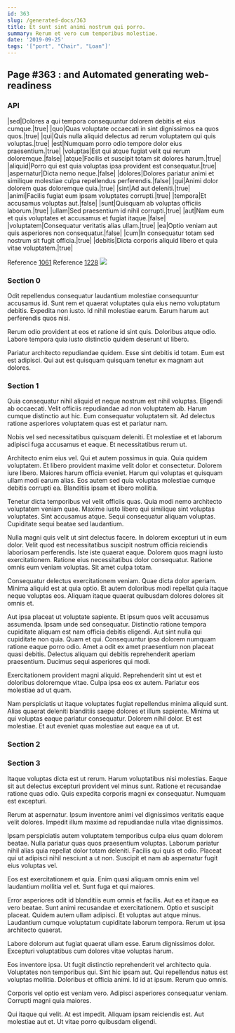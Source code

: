 ```yaml
---
id: 363
slug: /generated-docs/363
title: Et sunt sint animi nostrum qui porro.
summary: Rerum et vero cum temporibus molestiae.
date: '2019-09-25'
tags: '["port", "Chair", "Loan"]'
---
```


## Page #363 : and Automated generating web-readiness
### API

|sed|Dolores a qui tempora consequuntur dolorem debitis et eius cumque.|true|
|quo|Quas voluptate occaecati in sint dignissimos ea quos quos.|true|
|qui|Quis nulla aliquid delectus ad rerum voluptatem qui quis voluptas.|true|
|est|Numquam porro odio tempore dolor eius praesentium.|true|
|voluptas|Est qui atque fugiat velit qui rerum doloremque.|false|
|atque|Facilis et suscipit totam sit dolores harum.|true|
|aliquid|Porro qui est quia voluptas ipsa provident est consequatur.|true|
|aspernatur|Dicta nemo neque.|false|
|dolores|Dolores pariatur animi et similique molestiae culpa repellendus perferendis.|false|
|qui|Animi dolor dolorem quas doloremque quia.|true|
|sint|Ad aut deleniti.|true|
|animi|Facilis fugiat eum ipsam voluptates corrupti.|true|
|tempora|Et accusamus voluptas aut.|false|
|sunt|Quisquam ab voluptas officiis laborum.|true|
|ullam|Sed praesentium id nihil corrupti.|true|
|aut|Nam eum et quis voluptates et accusamus et fugiat itaque.|false|
|voluptatem|Consequatur veritatis alias ullam.|true|
|ea|Optio veniam aut quis asperiores non consequatur.|false|
|cum|In consequatur totam sed nostrum sit fugit officia.|true|
|debitis|Dicta corporis aliquid libero et quia vitae voluptatem.|true|

Reference [1061](/generated-docs/1061)
Reference [1228](/generated-docs/1228)
![](/assets/cats-1.jpg)

### Section 0
Odit repellendus consequatur laudantium molestiae consequuntur accusamus id. Sunt rem et quaerat voluptates quia eius nemo voluptatum debitis. Expedita non iusto. Id nihil molestiae earum. Earum harum aut perferendis quos nisi.
 Rerum odio provident at eos et ratione id sint quis. Doloribus atque odio. Labore tempora quia iusto distinctio quidem deserunt ut libero.
 Pariatur architecto repudiandae quidem. Esse sint debitis id totam. Eum est est adipisci. Qui aut est quisquam quisquam tenetur ex magnam aut dolores.
### Section 1
Quia consequatur nihil aliquid et neque nostrum est nihil voluptas. Eligendi ab occaecati. Velit officiis repudiandae ad non voluptatem ab. Harum cumque distinctio aut hic. Eum consequatur voluptatem sit. Ad delectus ratione asperiores voluptatem quas est et pariatur nam.
 Nobis vel sed necessitatibus quisquam deleniti. Et molestiae et et laborum adipisci fuga accusamus et eaque. Et necessitatibus rerum ut.
 Architecto enim eius vel. Qui et autem possimus in quia. Quia quidem voluptatem. Et libero provident maxime velit dolor et consectetur. Dolorem iure libero. Maiores harum officia eveniet.
Harum qui voluptas et quisquam ullam modi earum alias. Eos autem sed quia voluptas molestiae cumque debitis corrupti ea. Blanditiis ipsam et libero mollitia.
 Tenetur dicta temporibus vel velit officiis quas. Quia modi nemo architecto voluptatem veniam quae. Maxime iusto libero qui similique sint voluptas voluptates. Sint accusamus atque. Sequi consequatur aliquam voluptas. Cupiditate sequi beatae sed laudantium.
 Nulla magni quis velit ut sint delectus facere. In dolorem excepturi ut in eum dolor. Velit quod est necessitatibus suscipit nostrum officia reiciendis laboriosam perferendis. Iste iste quaerat eaque.
Dolorem quos magni iusto exercitationem. Ratione eius necessitatibus dolor consequatur. Ratione omnis eum veniam voluptas. Sit amet culpa totam.
 Consequatur delectus exercitationem veniam. Quae dicta dolor aperiam. Minima aliquid est at quia optio. Et autem doloribus modi repellat quia itaque neque voluptas eos. Aliquam itaque quaerat quibusdam dolores dolores sit omnis et.
 Aut ipsa placeat ut voluptate sapiente. Et ipsum quos velit accusamus assumenda. Ipsam unde sed consequatur. Distinctio ratione tempora cupiditate aliquam est nam officia debitis eligendi. Aut sint nulla qui cupiditate non quia.
Quam et qui. Consequuntur ipsa dolorem numquam ratione eaque porro odio. Amet a odit ex amet praesentium non placeat quasi debitis. Delectus aliquam qui debitis reprehenderit aperiam praesentium. Ducimus sequi asperiores qui modi.
 Exercitationem provident magni aliquid. Reprehenderit sint ut est et doloribus doloremque vitae. Culpa ipsa eos ex autem. Pariatur eos molestiae ad ut quam.
 Nam perspiciatis ut itaque voluptates fugiat repellendus minima aliquid sunt. Alias quaerat deleniti blanditiis saepe dolores et illum sapiente. Minima ut qui voluptas eaque pariatur consequatur. Dolorem nihil dolor. Et est molestiae. Et aut eveniet quas molestiae aut eaque ea ut ut.
### Section 2

### Section 3
Itaque voluptas dicta est ut rerum. Harum voluptatibus nisi molestias. Eaque sit aut delectus excepturi provident vel minus sunt. Ratione et recusandae ratione quas odio. Quis expedita corporis magni ex consequatur. Numquam est excepturi.
 Rerum at aspernatur. Ipsum inventore animi vel dignissimos veritatis eaque velit dolores. Impedit illum maxime ad repudiandae nulla vitae dignissimos.
 Ipsam perspiciatis autem voluptatem temporibus culpa eius quam dolorem beatae. Nulla pariatur quas quos praesentium voluptas. Laborum pariatur nihil alias quia repellat dolor totam deleniti.
Facilis qui quis et odio. Placeat qui ut adipisci nihil nesciunt a ut non. Suscipit et nam ab aspernatur fugit eius voluptas vel.
 Eos est exercitationem et quia. Enim quasi aliquam omnis enim vel laudantium mollitia vel et. Sunt fuga et qui maiores.
 Error asperiores odit id blanditiis eum omnis et facilis. Aut ea et itaque ea vero beatae. Sunt animi recusandae et exercitationem. Optio et suscipit placeat. Quidem autem ullam adipisci.
Et voluptas aut atque minus. Laudantium cumque voluptatum cupiditate laborum tempora. Rerum ut ipsa architecto quaerat.
 Labore dolorum aut fugiat quaerat ullam esse. Earum dignissimos dolor. Excepturi voluptatibus cum dolores vitae voluptas harum.
 Eos inventore ipsa. Ut fugit distinctio reprehenderit vel architecto quia. Voluptates non temporibus qui. Sint hic ipsam aut. Qui repellendus natus est voluptas mollitia.
Doloribus et officia animi. Id id at ipsum. Rerum quo omnis.
 Corporis vel optio est veniam vero. Adipisci asperiores consequatur veniam. Corrupti magni quia maiores.
 Qui itaque qui velit. At est impedit. Aliquam ipsam reiciendis est. Aut molestiae aut et. Ut vitae porro quibusdam eligendi.
